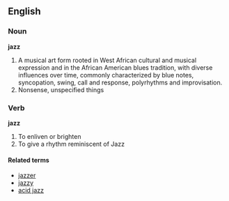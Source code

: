 ==English==
===Noun===
'''jazz'''

# A musical art form rooted in West African cultural and musical expression and in the African American blues tradition, with diverse influences over time, commonly characterized by blue notes, syncopation, swing, call and response, polyrhythms and improvisation. 
# Nonsense, unspecified things


===Verb===
'''jazz'''

# To enliven or brighten
# To give a rhythm reminiscent of Jazz

====Related terms====
*[[jazzer]]
*[[jazzy]]
*[[acid jazz]]